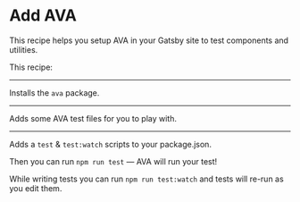 # Add AVA

This recipe helps you setup AVA in your Gatsby site to test components and utilities.

This recipe:

---

Installs the `ava` package.

<NPMPackage name="ava" />

---

Adds some AVA test files for you to play with.

<File
  path="src/ava-example/sum.js"
  content="https://gist.githubusercontent.com/Slashgear/d14bc99dc2ca3f08351579d1eceb1b2e/raw/c368b1db22e44bf5c4a4814a008bbbf3aa5652a1/sum.js"
/>

<File
  path="src/ava-example/sum.test.js"
  content="https://gist.githubusercontent.com/Slashgear/48f654e5d42765f4adf0725ed1cf7de4/raw/831c58be0dd8c308dba1cc24f0d4c37855f6d0aa/sum.test.js"
/>

---

Adds a `test` & `test:watch` scripts to your package.json.

Then you can run `npm run test` — AVA will run your test!

While writing tests you can run `npm run test:watch` and tests will re-run
as you edit them.

<NPMScript name="test" command="ava" />

<NPMScript name="test:watch" command="ava --watch" />
